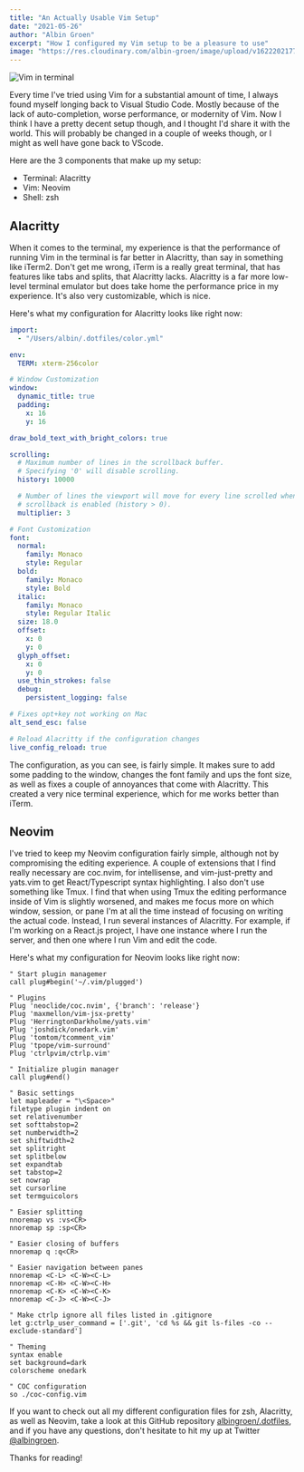 ```yaml
---
title: "An Actually Usable Vim Setup"
date: "2021-05-26"
author: "Albin Groen"
excerpt: "How I configured my Vim setup to be a pleasure to use"
image: "https://res.cloudinary.com/albin-groen/image/upload/v1622202177/5b45ac1f-eb34-4ab9-b605-e14aebad9550_aovtc1.png"
---
```


![Vim in terminal](https://res.cloudinary.com/albin-groen/image/upload/v1622202177/5b45ac1f-eb34-4ab9-b605-e14aebad9550_aovtc1.png)

Every time I've tried using Vim for a substantial amount of time, I always found myself longing back to Visual Studio Code. Mostly because of the lack of auto-completion, worse performance, or modernity of Vim. Now I think I have a pretty decent setup though, and I thought I'd share it with the world. This will probably be changed in a couple of weeks though, or I might as well have gone back to VScode.

Here are the 3 components that make up my setup:

- Terminal: Alacritty
- Vim: Neovim
- Shell: zsh

## Alacritty

When it comes to the terminal, my experience is that the performance of running Vim in the terminal is far better in Alacritty, than say in something like iTerm2. Don't get me wrong, iTerm is a really great terminal, that has features like tabs and splits, that Alacritty lacks. Alacritty is a far more low-level terminal emulator but does take home the performance price in my experience. It's also very customizable, which is nice.

Here's what my configuration for Alacritty looks like right now:

```yaml
import:
  - "/Users/albin/.dotfiles/color.yml"

env:
  TERM: xterm-256color

# Window Customization
window:
  dynamic_title: true
  padding:
    x: 16
    y: 16

draw_bold_text_with_bright_colors: true

scrolling:
  # Maximum number of lines in the scrollback buffer.
  # Specifying '0' will disable scrolling.
  history: 10000

  # Number of lines the viewport will move for every line scrolled when
  # scrollback is enabled (history > 0).
  multiplier: 3

# Font Customization
font:
  normal:
    family: Monaco
    style: Regular
  bold:
    family: Monaco
    style: Bold
  italic:
    family: Monaco
    style: Regular Italic
  size: 18.0
  offset:
    x: 0
    y: 0
  glyph_offset:
    x: 0
    y: 0
  use_thin_strokes: false
  debug:
    persistent_logging: false

# Fixes opt+key not working on Mac
alt_send_esc: false

# Reload Alacritty if the configuration changes
live_config_reload: true
```

The configuration, as you can see, is fairly simple. It makes sure to add some padding to the window, changes the font family and ups the font size, as well as fixes a couple of annoyances that come with Alacritty. This created a very nice terminal experience, which for me works better than iTerm.

## Neovim

I've tried to keep my Neovim configuration fairly simple, although not by compromising the editing experience. A couple of extensions that I find really necessary are coc.nvim, for intellisense, and vim-just-pretty and yats.vim to get React/Typescript syntax highlighting. I also don't use something like Tmux. I find that when using Tmux the editing performance inside of Vim is slightly worsened, and makes me focus more on which window, session, or pane I'm at all the time instead of focusing on writing the actual code. Instead, I run several instances of Alacritty. For example, if I'm working on a React.js project, I have one instance where I run the server, and then one where I run Vim and edit the code.

Here's what my configuration for Neovim looks like right now:

```
" Start plugin managemer
call plug#begin('~/.vim/plugged')

" Plugins
Plug 'neoclide/coc.nvim', {'branch': 'release'}
Plug 'maxmellon/vim-jsx-pretty'
Plug 'HerringtonDarkholme/yats.vim'
Plug 'joshdick/onedark.vim'
Plug 'tomtom/tcomment_vim'
Plug 'tpope/vim-surround'
Plug 'ctrlpvim/ctrlp.vim'

" Initialize plugin manager
call plug#end()

" Basic settings
let mapleader = "\<Space>"
filetype plugin indent on
set relativenumber
set softtabstop=2
set numberwidth=2
set shiftwidth=2
set splitright
set splitbelow
set expandtab
set tabstop=2
set nowrap
set cursorline
set termguicolors

" Easier splitting
nnoremap vs :vs<CR>
nnoremap sp :sp<CR>

" Easier closing of buffers
nnoremap q :q<CR>

" Easier navigation between panes
nnoremap <C-L> <C-W><C-L>
nnoremap <C-H> <C-W><C-H>
nnoremap <C-K> <C-W><C-K>
nnoremap <C-J> <C-W><C-J>

" Make ctrlp ignore all files listed in .gitignore
let g:ctrlp_user_command = ['.git', 'cd %s && git ls-files -co --exclude-standard']

" Theming
syntax enable
set background=dark
colorscheme onedark

" COC configuration
so ./coc-config.vim
```

If you want to check out all my different configuration files for zsh, Alacritty, as well as Neovim, take a look at this GitHub repository [albingroen/.dotfiles](https://github.com/albingroen/.dotfiles), and if you have any questions, don't hesitate to hit my up at Twitter [@albingroen](https://twitter.com/albingroen).

Thanks for reading!
